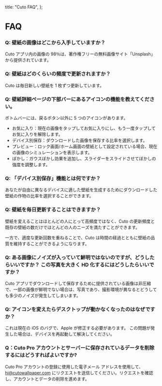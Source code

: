   title: "Cuto FAQ",
};

# FAQ

### Q: 壁紙の画像はどこから入手していますか？

Cuto アプリ内の画像の 98％は、著作権フリーの無料画像サイト「Unsplash」から提供されています。

### Q: 壁紙はどのくらいの頻度で更新されますか？

Cuto は毎日新しい壁紙を 1 枚ずつ更新しています。

### Q: 壁紙詳細ページの下部バーにあるアイコンの機能を教えてください。

ボトムバーには、戻るボタン以外に 5 つのアイコンがあります。

- お気に入り：現在の画像をタップしてお気に入りにし、もう一度タップしてお気に入りを解除します。
- デバイス別保存：ダウンロードした画像を保存する比率を選択します。
- プレビュー：ロック画面/ホーム画面の壁紙として設定されている場合、現在の画像のシミュレーションを表示します。
- ぼかし：ガウスぼかし効果を追加し、スライダーをスライドさせてぼかしの強度を調整します。

### Q: 「デバイス別保存」機能とは何ですか？

あなたが自由に異なるデバイスに適した壁紙を生成するためにダウンロードした壁紙の作物の比率を選択することができます。

### Q: 壁紙を毎日更新することはできますか？

壁紙を変えることはほとんどの人にとって高頻度ではなく、Cuto の更新頻度と既存の壁紙の数だけでほとんどの人のニーズを満たすことができます。

一方で、適度な更新回数を重ねることで、Cuto は時間の経過とともに壁紙の品質を維持することができるようになります。

### Q: ある画像にノイズが入っていて鮮明ではないのですが、どうしたらいいですか？ この写真を大きく HD 化するにはどうしたらいいですか？

Cuto アプリでダウンロードして保存するために提供されている画像は非圧縮で、一部の画像が鮮明でない場合は、写真であり、撮影環境が異なるとどうしても多少のノイズが発生してしまいます。

### Q: アイコンを変えたらデスクトップが動かなくなったのはなぜですか？

これは現在の iOS のバグで、Apple が修正する必要があります。 この問題が発生した場合は、デバイスを再起動して解決してください。

### Q：Cuto Pro アカウントとサーバーに保存されているデータを削除するにはどうすればよいですか?

Cuto Pro アカウントの登録に使用した電子メール アドレスを使用して、hi@cutowallpaper.com にリクエストを送信してください。リクエストを確認し、アカウントとデータの削除を進めます。
